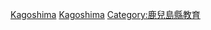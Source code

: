 {{日本行政區劃分類導航|的學校|top=日本各都道府縣的學校}}
{{Commonscat|Schools in Kagoshima prefecture}}

[[Category:日本各都道府縣的學校|Kagoshima]]
[[Category:鹿兒島縣建築物|Kagoshima]]
[[Category:鹿兒島縣教育|Category:鹿兒島縣教育]]